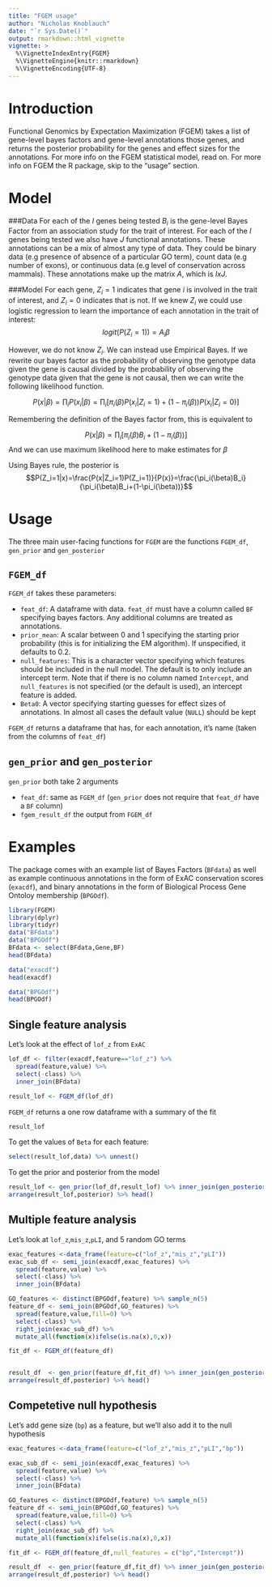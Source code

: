 ```yaml
---
title: "FGEM usage"
author: "Nicholas Knoblauch"
date: "`r Sys.Date()`"
output: rmarkdown::html_vignette
vignette: >
  %\VignetteIndexEntry{FGEM}
  %\VignetteEngine{knitr::rmarkdown}
  %\VignetteEncoding{UTF-8}
---
```


# Introduction

Functional Genomics by Expectation Maximization (FGEM) takes a list of gene-level bayes factors and gene-level annotations those genes, and returns the posterior probability for the genes and effect sizes for the  annotations. For more info on the FGEM statistical model, read on.  For more info on FGEM the R package, skip to the "usage" section.

# Model

###Data
  For each of the $I$ genes being tested $B_i$ is the gene-level Bayes Factor from an association study for the trait of interest. For each of the $I$ genes being tested we also have $J$ functional annotations.  These annotations can be a mix of almost any type of data.  They could be binary data (e.g presence of absence of a particular GO term), count data (e.g number of exons), or continuous data (e.g level of conservation across mammals).  These annotations make up the matrix $A$, which is $IxJ$.  
  
###Model
  For each gene, $Z_i=1$ indicates that gene $i$ is involved in the trait of interest, and $Z_i=0$ indicates that is not.  If we knew $Z_i$ we could use logistic regression to learn the importance of each annotation in the trait of interest:
  $$logit(P(Z_i=1))=A_i\beta$$

However, we do not know $Z_i$.  We can instead use Empirical Bayes.  If we rewrite our bayes factor as the probability of observing the genotype data given the gene is causal divided by the probability of observing the genotype data given that the gene is not causal, then we can write the following likelihood function.

$$ P(x|\beta)=\prod_iP(x_i|\beta)=\prod_i [\pi_i(\beta)P(x_i|Z_i=1)+(1-\pi_i(\beta))P(x_i|Z_i=0)]$$

Remembering the definition of the Bayes factor from, this is equivalent to 

$$P(x|\beta) \propto \prod_i[\pi_i(\beta)B_i+(1-\pi_i(\beta))]$$
And we can use maximum likelihood here to make estimates for $\beta$

Using Bayes rule, the posterior is 
$$P(Z_i=1|x)=\frac{P(x|Z_i=1)P(Z_i=1)}{P(x)}=\frac{\pi_i(\beta)B_i}{\pi_i(\beta)B_i+(1-\pi_i(\beta))}$$


# Usage

The three main user-facing functions for `FGEM` are the functions `FGEM_df`, `gen_prior` and `gen_posterior`

## `FGEM_df`

`FGEM_df` takes these parameters:

- `feat_df`:  A dataframe with data.  `feat_df` must have a column called `BF` specifying bayes factors. Any additional columns are treated as  annotations.
- `prior_mean`: A scalar between 0 and 1 specifying the starting prior probability (this is for initializing the EM algorithm). If unspecified, it defaults to 0.2.
- `null_features`:  This is a character vector specifying which features should be included in the null model. The default is to only include an intercept term.  Note that if there is no column named `Intercept`, and `null_features` is not specified (or the default is used), an intercept feature is added.
- `Beta0`: A vector specifying starting guesses for effect sizes of annotations.   In almost all cases the default value (`NULL`) should be kept

`FGEM_df` returns a dataframe that has, for each annotation, it's name (taken from the columns of `feat_df`)

## `gen_prior` and `gen_posterior`

`gen_prior` both take 2 arguments

- `feat_df`: same as `FGEM_df` (`gen_prior` does not require that `feat_df` have a `BF` column)
- `fgem_result_df` the output from `FGEM_df`




# Examples
The package comes with an example list of Bayes Factors (`BFdata`)  as well as example continuous annotations in the form of ExAC conservation scores (`exacdf`), and binary annotations in the form of Biological Process Gene Ontoloy membership (`BPGOdf`).


```r
library(FGEM)
library(dplyr)
library(tidyr)
data("BFdata")
data("BPGOdf")
BFdata <- select(BFdata,Gene,BF)
head(BFdata)
```

```r
data("exacdf")
head(exacdf)
```

```r
data("BPGOdf")
head(BPGOdf)
```

## Single feature analysis

Let's look at the effect of `lof_z` from `ExAC`

```r
lof_df <- filter(exacdf,feature=="lof_z") %>% 
  spread(feature,value) %>% 
  select(-class) %>% 
  inner_join(BFdata)

result_lof <- FGEM_df(lof_df)

```
`FGEM_df` returns a one row dataframe with a summary  of the fit

```r
result_lof
```

To get the values of `Beta` for each feature:
```r
select(result_lof,data) %>% unnest()
```


To get the prior and posterior from the model 

```r
result_lof <- gen_prior(lof_df,result_lof) %>% inner_join(gen_posterior(lof_df,result_lof))
arrange(result_lof,posterior) %>% head()
```

## Multiple feature analysis

Let's look at `lof_z`,`mis_z`,`pLI`, and 5 random GO terms


```r
exac_features <-data_frame(feature=c("lof_z","mis_z","pLI"))
exac_sub_df <- semi_join(exacdf,exac_features) %>% 
  spread(feature,value) %>% 
  select(-class) %>% 
  inner_join(BFdata)

GO_features <- distinct(BPGOdf,feature) %>% sample_n(5)
feature_df <- semi_join(BPGOdf,GO_features) %>% 
  spread(feature,value,fill=0) %>% 
  select(-class) %>% 
  right_join(exac_sub_df) %>% 
  mutate_all(function(x)ifelse(is.na(x),0,x))

fit_df <- FGEM_df(feature_df)


result_df  <- gen_prior(feature_df,fit_df) %>% inner_join(gen_posterior(feature_df,fit_df))
arrange(result_df,posterior) %>% head()
```



## Competetive null hypothesis

Let's add gene size (`bp`) as a feature, but we'll also add it to the null hypothesis

```r
exac_features <-data_frame(feature=c("lof_z","mis_z","pLI","bp"))

exac_sub_df <- semi_join(exacdf,exac_features) %>% 
  spread(feature,value) %>% 
  select(-class) %>% 
  inner_join(BFdata)

GO_features <- distinct(BPGOdf,feature) %>% sample_n(5)
feature_df <- semi_join(BPGOdf,GO_features) %>% 
  spread(feature,value,fill=0) %>% 
  select(-class) %>% 
  right_join(exac_sub_df) %>% 
  mutate_all(function(x)ifelse(is.na(x),0,x))

fit_df <- FGEM_df(feature_df,null_features = c("bp","Intercept"))

result_df  <- gen_prior(feature_df,fit_df) %>% inner_join(gen_posterior(feature_df,fit_df))
arrange(result_df,posterior) %>% head()


```



